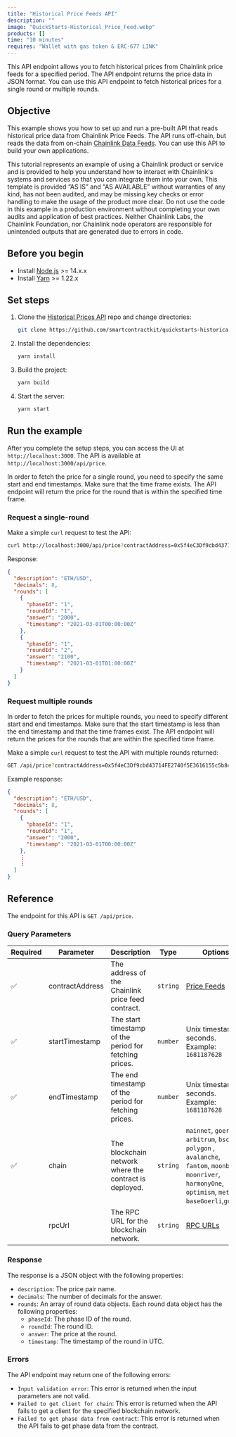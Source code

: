 ```yaml
---
title: "Historical Price Feeds API"
description: ""
image: "QuickStarts-Historical_Price_Feed.webp"
products: []
time: "10 minutes"
requires: "Wallet with gas token & ERC-677 LINK"
---
```



This API endpoint allows you to fetch historical prices from Chainlink price feeds for a specified period. The API endpoint returns the price data in JSON format. You can use this API endpoint to fetch historical prices for a single round or multiple rounds.

## Objective

This example shows you how to set up and run a pre-built API that reads historical price data from Chainlink Price Feeds. The API runs off-chain, but reads the data from on-chain [Chainlink Data Feeds](/data-feeds). You can use this API to build your own applications.

<Aside type="caution" title="Disclaimer">
  This tutorial represents an example of using a Chainlink product or service and is provided to help you understand how
  to interact with Chainlink's systems and services so that you can integrate them into your own. This template is
  provided “AS IS” and “AS AVAILABLE” without warranties of any kind, has not been audited, and may be missing key
  checks or error handling to make the usage of the product more clear. Do not use the code in this example in a
  production environment without completing your own audits and application of best practices. Neither Chainlink Labs,
  the Chainlink Foundation, nor Chainlink node operators are responsible for unintended outputs that are generated due
  to errors in code.
</Aside>

## Before you begin

- Install [Node.js](https://nodejs.org/en/download/) >= 14.x.x
- Install [Yarn](https://classic.yarnpkg.com/en/docs/install/#mac-stable) >= 1.22.x

## Set steps

1. Clone the [Historical Prices API](https://github.com/smartcontractkit/quickstarts-historical-prices-api.git) repo and change directories:

   ```bash
   git clone https://github.com/smartcontractkit/quickstarts-historical-prices-api.git && cd quickstarts-historical-prices-api
   ```

1. Install the dependencies:

   ```bash
   yarn install
   ```

1. Build the project:

   ```bash
   yarn build
   ```

1. Start the server:

   ```bash
   yarn start
   ```

## Run the example

After you complete the setup steps, you can access the UI at `http://localhost:3000`. The API is available at `http://localhost:3000/api/price`.

In order to fetch the price for a single round, you need to specify the same start and end timestamps. Make sure that the time frame exists. The API endpoint will return the price for the round that is within the specified time frame.

### Request a single-round

Make a simple `curl` request to test the API:

```bash
curl http://localhost:3000/api/price?contractAddress=0x5f4eC3Df9cbd43714FE2740f5E3616155c5b8419&startTimestamp=1614556800&endTimestamp=1614556800&chain=mainnet&rpcUrl=https://eth-mainnet.alchemyapi.io/v2/your-api-key
```

Response:

```json
{
  "description": "ETH/USD",
  "decimals": 8,
  "rounds": [
    {
      "phaseId": "1",
      "roundId": "1",
      "answer": "2000",
      "timestamp": "2021-03-01T00:00:00Z"
    },
    {
      "phaseId": "1",
      "roundId": "2",
      "answer": "2100",
      "timestamp": "2021-03-01T01:00:00Z"
    }
  ]
}
```

### Request multiple rounds

In order to fetch the prices for multiple rounds, you need to specify different start and end timestamps. Make sure that the start timestamp is less than the end timestamp and that the time frames exist. The API endpoint will return the prices for the rounds that are within the specified time frame.

Make a simple `curl` request to test the API with multiple rounds returned:

```bash
GET /api/price?contractAddress=0x5f4eC3Df9cbd43714FE2740f5E3616155c5b8419&startTimestamp=1614556800&endTimestamp=1614643200&chain=mainnet&rpcUrl=https://eth-mainnet.alchemyapi.io/v2/your-api-key
```

Example response:

```json
{
  "description": "ETH/USD",
  "decimals": 8,
  "rounds": [
    {
      "phaseId": "1",
      "roundId": "1",
      "answer": "2000",
      "timestamp": "2021-03-01T00:00:00Z"
    },
    ⋮
    ⋮
  ]
}
```

## Reference

The endpoint for this API is `GET /api/price`.

### Query Parameters

| Required | Parameter       | Description                                            | Type     | Options                                                                                                                                                      |
| -------- | --------------- | ------------------------------------------------------ | -------- | ------------------------------------------------------------------------------------------------------------------------------------------------------------ |
| ✅       | contractAddress | The address of the Chainlink price feed contract.      | `string` | [Price Feeds](https://docs.chain.link/data-feeds/price-feeds/addresses)                                                                                      |
| ✅       | startTimestamp  | The start timestamp of the period for fetching prices. | `number` | Unix timestamp in seconds. Example: `1681187628`                                                                                                             |
| ✅       | endTimestamp    | The end timestamp of the period for fetching prices.   | `number` | Unix timestamp in seconds. Example: `1681187628`                                                                                                             |
| ✅       | chain           | The blockchain network where the contract is deployed. | `string` | `mainnet`, `goerli`, `arbitrum`, `bsc`, `polygon` , `avalanche`, `fantom`, `moonbeam`, `moonriver`, `harmonyOne`, `optimism`, `metis`, `baseGoerli`,`gnosis` |
|          | rpcUrl          | The RPC URL for the blockchain network.                | `string` | [RPC URLs](https://chainlist.org/)                                                                                                                           |

### Response

The response is a JSON object with the following properties:

- `description`: The price pair name.
- `decimals`: The number of decimals for the answer.
- `rounds`: An array of round data objects. Each round data object has the following properties:
  - `phaseId`: The phase ID of the round.
  - `roundId`: The round ID.
  - `answer`: The price at the round.
  - `timestamp`: The timestamp of the round in UTC.

### Errors

The API endpoint may return one of the following errors:

- `Input validation error`: This error is returned when the input parameters are not valid.
- `Failed to get client for chain`: This error is returned when the API fails to get a client for the specified blockchain network.
- `Failed to get phase data from contract`: This error is returned when the API fails to get phase data from the contract.
